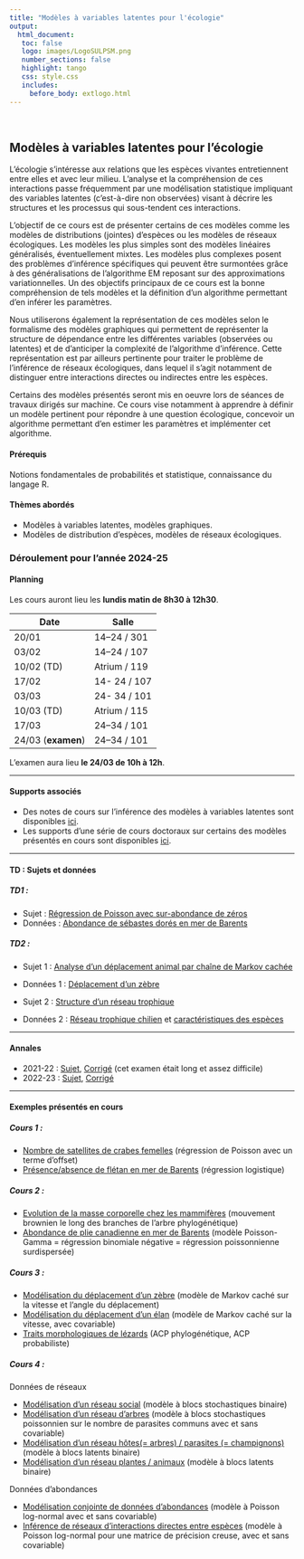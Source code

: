 ```yaml
---
title: "Modèles à variables latentes pour l'écologie"
output: 
  html_document:
   toc: false
   logo: images/LogoSULPSM.png
   number_sections: false
   highlight: tango
   css: style.css
   includes:
     before_body: extlogo.html
---
```


<br>

## Modèles à variables latentes pour l'écologie

L'écologie s'intéresse aux relations que les espèces vivantes entretiennent entre elles et avec leur milieu. L'analyse et la compréhension de ces interactions passe fréquemment par une modélisation statistique impliquant des variables latentes (c'est-à-dire non observées) visant à décrire les structures et les processus qui sous-tendent ces interactions.

L'objectif de ce cours est de présenter certains de ces modèles comme les modèles de distributions (jointes) d'espèces ou les modèles de réseaux écologiques. Les modèles les plus simples sont des modèles linéaires généralisés, éventuellement mixtes. Les modèles plus complexes posent des problèmes d'inférence spécifiques qui peuvent être surmontées grâce à des généralisations de l'algorithme EM reposant sur des approximations variationnelles. Un des objectifs principaux de ce cours est la bonne compréhension de tels modèles et la définition d'un algorithme permettant d'en inférer les paramètres.

Nous utiliserons également la représentation de ces modèles selon le formalisme des modèles graphiques qui permettent de représenter la structure de dépendance entre les différentes variables (observées ou latentes) et de d’anticiper la complexité de l’algorithme d’inférence. Cette représentation est par ailleurs pertinente pour traiter le problème de l’inférence de réseaux écologiques, dans lequel il s’agit notamment de distinguer entre interactions directes ou indirectes entre les espèces.

Certains des modèles présentés seront mis en oeuvre lors de séances de travaux dirigés sur machine. Ce cours vise notamment à apprendre à définir un modèle pertinent pour répondre à une question écologique, concevoir un algorithme permettant d'en estimer les paramètres et implémenter cet algorithme.

#### Prérequis 
Notions fondamentales de probabilités et statistique, connaissance du langage R.

#### Thèmes abordés

- Modèles à variables latentes, modèles graphiques.
- Modèles de distribution d'espèces, modèles de réseaux écologiques.

### Déroulement pour l'année 2024-25

#### Planning

Les cours auront lieu les **lundis matin de 8h30 à 12h30**.

Date               | Salle
------------------ | -------------
20/01              | 14--24 / 301   
03/02              | 14--24 / 107   
10/02 (TD)         | Atrium / 119 <!-- 14--24 / 107 -->
17/02              | 14- 24 / 107   
03/03              | 24- 34 / 101   
10/03 (TD)         | Atrium / 115 <!-- 24--34 / 101 -->
17/03              | 24--34 / 101   
24/03 (**examen**) | 24--34 / 101   

L'examen aura lieu **le 24/03 de 10h à 12h**.

<!-- * en salle 24-34/309 : les 16, 23, 30 janvier, 6 et 13 février, -->
<!-- * en salle 14-24/201 : les 27 février, 5, 12, 19 et 26 mars. -->

<!-- Le planning est également disponible [ ici](https://m2stat.sorbonne-universite.fr/enseignement/agenda/) et [là](https://isup.sorbonne-universite.fr/plannings-2023-2024). Les salles de TD seront précisées au fur et à mesure. -->

----

#### Supports associés

* Des notes de cours sur l'inférence des modèles à variables latentes sont disponibles [ici](https://scj-robin.github.io/lecture-notes.html).
* Les supports d'une série de cours doctoraux sur certains des modèles présentés en cours sont disponibles [ici](https://scj-robin.github.io/lecture-slides.html).

----

#### TD : Sujets et données 

##### TD1 : 

* Sujet : [Régression de Poisson avec sur-abondance de zéros](https://scj-robin.github.io/td/TD1.pdf)
* Données : [Abondance de sébastes dorés en mer de Barents](https://scj-robin.github.io/td/GoldenRedfish.csv) 

##### TD2 : 

* Sujet 1 : [Analyse d'un déplacement animal par chaîne de Markov cachée]()
* Données 1 : [Déplacement d'un zèbre](https://scj-robin.github.io/td/dryad_zebra.csv) 

* Sujet 2 : [Structure d'un réseau trophique]()
* Données 2 : [Réseau trophique chilien](https://scj-robin.github.io/td/chilean_TI.csv) et [caractéristiques des espèces](https://scj-robin.github.io/td/chilean_metadata.csv)

----

#### Annales

* 2021-22 :  [Sujet](https://scj-robin.github.io/examples/Examen2022-Sujet.pdf), [Corrigé](https://scj-robin.github.io/examples/Examen2022-Corrige.pdf) (cet examen était long et assez difficile)
* 2022-23 :  [Sujet](https://scj-robin.github.io/examples/Examen2023-Sujet.pdf), [Corrigé](https://scj-robin.github.io/examples/Examen2022-Corrige.pdf) 

----

#### Exemples présentés en cours

##### Cours 1 : 

*  [Nombre de satellites de crabes femelles](https://scj-robin.github.io/examples/HorseshoeGLMpoisson.html) (régression de Poisson avec un terme d'offset) 
*  [Présence/absence de flétan en mer de Barents](https://scj-robin.github.io/examples/BarentsGLMbernoulli.html) (régression logistique)
  
##### Cours 2 : 

*  [Evolution de la masse corporelle chez les mammifères](https://scj-robin.github.io/examples/CarnivoreBodymass.html) (mouvement brownien le long des branches de l'arbre phylogénétique) 
*  [Abondance de plie canadienne en mer de Barents](https://scj-robin.github.io/examples/BarentsGLMnegbin) (modèle Poisson-Gamma = régression binomiale négative = régression poissonnienne surdispersée)

##### Cours 3 : 

*  [Modélisation du déplacement d'un zèbre](https://scj-robin.github.io/examples/PEL19-zebra.html) (modèle de Markov caché sur la vitesse et l'angle du déplacement) 
*  [Modélisation du déplacement d'un élan](https://scj-robin.github.io/examples/BarentsGLMnegbin) (modèle de Markov caché sur la vitesse, avec covariable)
*  [Traits morphologiques de lézards](https://scj-robin.github.io/examples/Lizards-PhyloPCA) (ACP phylogénétique, ACP probabiliste)

##### Cours 4 : 

####### Données de réseaux

*  [Modélisation d'un réseau social](https://scj-robin.github.io/examples/KarateSBM.html) (modèle à blocs stochastiques binaire) 
*  [Modélisation d'un réseau d'arbres](https://scj-robin.github.io/examples/TreeInteractions-SBM.html) (modèle à blocs stochastiques poissonnien sur le nombre de parasites communs avec et sans covariable) 
*  [Modélisation d'un réseau hôtes(= arbres) / parasites (= champignons)](https://scj-robin.github.io/examples/FungiTreeInteractions-LBM.html) (modèle à blocs latents binaire)
*  [Modélisation d'un réseau plantes / animaux](https://scj-robin.github.io/examples/PlantAnimals-MultipartiteLBM.html) (modèle à blocs latents binaire)

####### Données d'abondances

*  [Modélisation conjointe de données d'abondances](https://scj-robin.github.io/examples/BarentsPLN) (modèle à Poisson log-normal avec et sans covariable)
*  [Inférence de réseaux d'interactions directes entre espèces](https://scj-robin.github.io/examples/BarentsPLNnetwork.html) (modèle à Poisson log-normal pour une matrice de précision creuse, avec et sans covariable)

